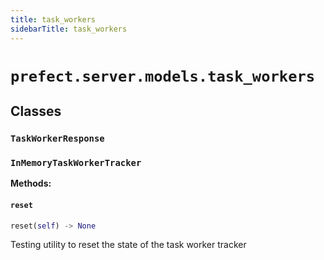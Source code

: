 ```yaml
---
title: task_workers
sidebarTitle: task_workers
---
```


# `prefect.server.models.task_workers`

## Classes

### `TaskWorkerResponse` <sup><a href="https://github.com/prefecthq/prefect/blob/main/src/prefect/server/models/task_workers.py#L16"><Icon icon="github" size="14" /></a></sup>

### `InMemoryTaskWorkerTracker` <sup><a href="https://github.com/prefecthq/prefect/blob/main/src/prefect/server/models/task_workers.py#L22"><Icon icon="github" size="14" /></a></sup>

**Methods:**

#### `reset` <sup><a href="https://github.com/prefecthq/prefect/blob/main/src/prefect/server/models/task_workers.py#L74"><Icon icon="github" size="14" /></a></sup>

```python
reset(self) -> None
```

Testing utility to reset the state of the task worker tracker

